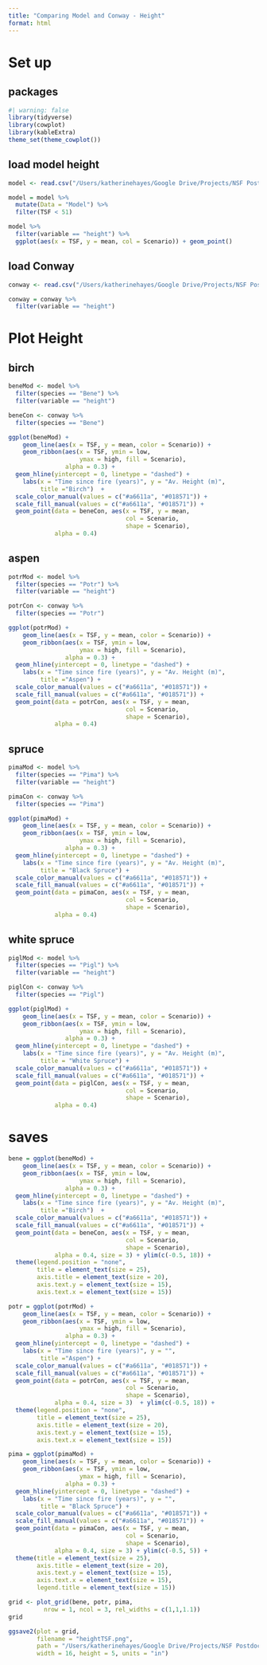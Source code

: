 ```yaml
---
title: "Comparing Model and Conway - Height"
format: html
---
```


# Set up

## packages

```r
#| warning: false
library(tidyverse)
library(cowplot)
library(kableExtra)
theme_set(theme_cowplot())
```

## load model height

```r
model <- read.csv("/Users/katherinehayes/Google Drive/Projects/NSF Postdoc/Manuscripts/ConwayAgeGrowth/data/model output/model_data.csv")

model = model %>%
  mutate(Data = "Model") %>%
  filter(TSF < 51)

model %>%
  filter(variable == "height") %>%
  ggplot(aes(x = TSF, y = mean, col = Scenario)) + geom_point()
```

## load Conway

```r
conway <- read.csv("/Users/katherinehayes/Google Drive/Projects/NSF Postdoc/Manuscripts/ConwayAgeGrowth/data/Conway_data.csv")

conway = conway %>%
  filter(variable == "height") 
```


# Plot Height

## birch

```r
beneMod <- model %>%
  filter(species == "Bene") %>%
  filter(variable == "height")

beneCon <- conway %>%
  filter(species == "Bene") 

ggplot(beneMod) +
    geom_line(aes(x = TSF, y = mean, color = Scenario)) +
    geom_ribbon(aes(x = TSF, ymin = low, 
                    ymax = high, fill = Scenario), 
                alpha = 0.3) +
  geom_hline(yintercept = 0, linetype = "dashed") + 
    labs(x = "Time since fire (years)", y = "Av. Height (m)",
         title ="Birch")  +
  scale_color_manual(values = c("#a6611a", "#018571")) + 
  scale_fill_manual(values = c("#a6611a", "#018571")) +
  geom_point(data = beneCon, aes(x = TSF, y = mean, 
                                 col = Scenario,
                                 shape = Scenario),
             alpha = 0.4) 
```

## aspen

```r
potrMod <- model %>%
  filter(species == "Potr") %>%
  filter(variable == "height")

potrCon <- conway %>%
  filter(species == "Potr") 

ggplot(potrMod) +
    geom_line(aes(x = TSF, y = mean, color = Scenario)) +
    geom_ribbon(aes(x = TSF, ymin = low, 
                    ymax = high, fill = Scenario), 
                alpha = 0.3) +
  geom_hline(yintercept = 0, linetype = "dashed") + 
    labs(x = "Time since fire (years)", y = "Av. Height (m)",
         title ="Aspen") + 
  scale_color_manual(values = c("#a6611a", "#018571")) + 
  scale_fill_manual(values = c("#a6611a", "#018571")) +
  geom_point(data = potrCon, aes(x = TSF, y = mean, 
                                 col = Scenario,
                                 shape = Scenario),
             alpha = 0.4)  
```

## spruce

```r
pimaMod <- model %>%
  filter(species == "Pima") %>%
  filter(variable == "height") 

pimaCon <- conway %>%
  filter(species == "Pima") 

ggplot(pimaMod) +
    geom_line(aes(x = TSF, y = mean, color = Scenario)) +
    geom_ribbon(aes(x = TSF, ymin = low, 
                    ymax = high, fill = Scenario), 
                alpha = 0.3) +
  geom_hline(yintercept = 0, linetype = "dashed") + 
    labs(x = "Time since fire (years)", y = "Av. Height (m)",
         title = "Black Spruce") +
  scale_color_manual(values = c("#a6611a", "#018571")) + 
  scale_fill_manual(values = c("#a6611a", "#018571")) +
  geom_point(data = pimaCon, aes(x = TSF, y = mean, 
                                 col = Scenario,
                                 shape = Scenario),
             alpha = 0.4) 

```

## white spruce

```r
piglMod <- model %>%
  filter(species == "Pigl") %>%
  filter(variable == "height") 

piglCon <- conway %>%
  filter(species == "Pigl") 

ggplot(piglMod) +
    geom_line(aes(x = TSF, y = mean, color = Scenario)) +
    geom_ribbon(aes(x = TSF, ymin = low, 
                    ymax = high, fill = Scenario), 
                alpha = 0.3) +
  geom_hline(yintercept = 0, linetype = "dashed") + 
    labs(x = "Time since fire (years)", y = "Av. Height (m)",
         title = "White Spruce") +
  scale_color_manual(values = c("#a6611a", "#018571")) + 
  scale_fill_manual(values = c("#a6611a", "#018571")) +
  geom_point(data = piglCon, aes(x = TSF, y = mean, 
                                 col = Scenario,
                                 shape = Scenario),
             alpha = 0.4) 

```

# saves
```r
bene = ggplot(beneMod) +
    geom_line(aes(x = TSF, y = mean, color = Scenario)) +
    geom_ribbon(aes(x = TSF, ymin = low, 
                    ymax = high, fill = Scenario), 
                alpha = 0.3) +
  geom_hline(yintercept = 0, linetype = "dashed") + 
    labs(x = "Time since fire (years)", y = "Av. Height (m)",
         title ="Birch")  +
  scale_color_manual(values = c("#a6611a", "#018571")) + 
  scale_fill_manual(values = c("#a6611a", "#018571")) +
  geom_point(data = beneCon, aes(x = TSF, y = mean, 
                                 col = Scenario,
                                 shape = Scenario),
             alpha = 0.4, size = 3) + ylim(c(-0.5, 18)) +
  theme(legend.position = "none",
        title = element_text(size = 25),
        axis.title = element_text(size = 20),
        axis.text.y = element_text(size = 15),
        axis.text.x = element_text(size = 15))

potr = ggplot(potrMod) +
    geom_line(aes(x = TSF, y = mean, color = Scenario)) +
    geom_ribbon(aes(x = TSF, ymin = low, 
                    ymax = high, fill = Scenario), 
                alpha = 0.3) +
  geom_hline(yintercept = 0, linetype = "dashed") + 
    labs(x = "Time since fire (years)", y = "",
         title ="Aspen") + 
  scale_color_manual(values = c("#a6611a", "#018571")) + 
  scale_fill_manual(values = c("#a6611a", "#018571")) +
  geom_point(data = potrCon, aes(x = TSF, y = mean, 
                                 col = Scenario,
                                 shape = Scenario),
             alpha = 0.4, size = 3)  + ylim(c(-0.5, 18)) +
  theme(legend.position = "none",
        title = element_text(size = 25),
        axis.title = element_text(size = 20),
        axis.text.y = element_text(size = 15),
        axis.text.x = element_text(size = 15))

pima = ggplot(pimaMod) +
    geom_line(aes(x = TSF, y = mean, color = Scenario)) +
    geom_ribbon(aes(x = TSF, ymin = low, 
                    ymax = high, fill = Scenario), 
                alpha = 0.3) +
  geom_hline(yintercept = 0, linetype = "dashed") + 
    labs(x = "Time since fire (years)", y = "",
         title = "Black Spruce") +
  scale_color_manual(values = c("#a6611a", "#018571")) + 
  scale_fill_manual(values = c("#a6611a", "#018571")) +
  geom_point(data = pimaCon, aes(x = TSF, y = mean, 
                                 col = Scenario,
                                 shape = Scenario),
             alpha = 0.4, size = 3) + ylim(c(-0.5, 5)) +
  theme(title = element_text(size = 25),
        axis.title = element_text(size = 20),
        axis.text.y = element_text(size = 15),
        axis.text.x = element_text(size = 15),
        legend.title = element_text(size = 15))

grid <- plot_grid(bene, potr, pima,
          nrow = 1, ncol = 3, rel_widths = c(1,1,1.1))
grid

ggsave2(plot = grid,
        filename = "heightTSF.png",
        path = "/Users/katherinehayes/Google Drive/Projects/NSF Postdoc/Manuscripts/ConwayAgeGrowth/figures/heightTSF/",
        width = 16, height = 5, units = "in")

```
